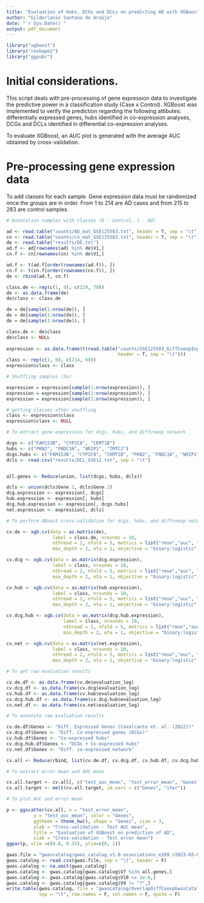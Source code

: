 ```yaml
---
title: "Evaluation of Hubs, DCGs and DCLs on predicting AD with XGBoost"
author: "Gilderlanio Santana de Araújo"
date: "`r Sys.Date()`"
output: pdf_document
---
```



```r
library("xgboost")
library("reshape2")
library("ggpubr")
```

# Initial considerations.

This script deals with pre-processing of gene expression data to investigate the predictive power in a classification study (Case x Control). XGBoost was implemented to verify the prediction regarding the following attibutes: differentially expressed genes, hubs identified in co-expression analyses, DCGs and DCLs identified in differential co-expression analyses.

To evaluate XGBoost, an AUC plot is generated with the average AUC obtained by cross-validation.

# Pre-processing gene expression data

To add classes for each sample. Gene expression data must be randomized once the groups are in order. From 1 to 214 are AD cases and from 215 to 283 are control samples.


```r

# Annotation samples with classes (0 - Control, 1 - AD)

ad <- read.table("counts/AD_mat_GSE125583.txt", header = T, sep = "\t")
cn <- read.table("counts/cn_mat_GSE125583.txt", header = T, sep = "\t")
de <- read.table("results/DE.txt")
ad.f <- ad[rownames(ad) %in% de$V1,]
cn.f <- cn[rownames(cn) %in% de$V1,]

ad.f <- t(ad.f[order(rownames(ad.f)), ])
cn.f <- t(cn.f[order(rownames(cn.f)), ])
de <- rbind(ad.f, cn.f)

class.de <- rep(c(1, 0), c(219, 70))
de <- as.data.frame(de)
de$class <- class.de

de = de[sample(1:nrow(de)), ]
de = de[sample(1:nrow(de)), ]
de = de[sample(1:nrow(de)), ]

class.de <- de$class
de$class <- NULL
  
expression <- as.data.frame(t(read.table("counts/GSE125583_DiffCoexpInput.txt", 
                                         header = T, sep = "\t")))
class <- rep(c(1, 0), c(214, 69))
expression$class <- class

# Shuffling samples (3x)

expression = expression[sample(1:nrow(expression)), ]
expression = expression[sample(1:nrow(expression)), ]
expression = expression[sample(1:nrow(expression)), ]

# getting classes after shuffling
class <- expression$class
expression$class <- NULL

```

```r

# To extract gene expression for dcgs, hubs, and diffcoexp network 

dcgs <- c("FAM153B", "CYP2C8", "CKMT1B")
hubs <- c("PKN2", "FNDC3A", "NRIP1", "TMTC2")
dcgs.hubs <- c("FAM153B", "CYP2C8", "CKMT1B", "PKN2", "FNDC3A", "NRIP1", "TMTC2")
dcls <- read.csv("results/DCL_GSE12.txt", sep = "\t")


all.genes <- Reduce(union, list(dcgs, hubs, dcls))

dcls <- union(dcls$Gene.1, dcls$Gene.2)
dcg.expression <- expression[, dcgs]
hub.expression <- expression[, hubs]
dcg.hub.expression <- expression[, dcgs.hubs]
net.expression <- expression[, dcls]

# To perform XBoost cross-validation for dcgs, hubs, and diffcoexp network 

cv.de <- xgb.cv(data = as.matrix(de), 
                 label = class.de, nrounds = 10, 
                 nthread = 2, nfold = 5, metrics = list("rmse","auc", "error"), 
                 max_depth = 2, eta = 1, objective = "binary:logistic", verbose = F)

cv.dcg <- xgb.cv(data = as.matrix(dcg.expression), 
                 label = class, nrounds = 10, 
                 nthread = 2, nfold = 5, metrics = list("rmse","auc", "error"), 
                 max_depth = 2, eta = 1, objective = "binary:logistic", verbose = F)

cv.hub <- xgb.cv(data = as.matrix(hub.expression),
                 label = class, nrounds = 10, 
                 nthread = 2, nfold = 5, metrics = list("rmse","auc", "error"), 
                 max_depth = 2, eta = 1, objective = "binary:logistic", verbose = F)

cv.dcg.hub <- xgb.cv(data = as.matrix(dcg.hub.expression),
                     label = class, nrounds = 10, 
                     nthread = 2, nfold = 5, metrics = list("rmse","auc", "error"), 
                     max_depth = 2, eta = 1, objective = "binary:logistic", verbose = F)

cv.net <- xgb.cv(data = as.matrix(net.expression), 
                 label = class, nrounds = 10, 
                 nthread = 2, nfold = 5, metrics = list("rmse","auc", "error"), 
                 max_depth = 2, eta = 1, objective = "binary:logistic", verbose = F)

# To get raw evaluation results

cv.de.df <- as.data.frame(cv.de$evaluation_log)
cv.dcg.df <- as.data.frame(cv.dcg$evaluation_log)
cv.hub.df <- as.data.frame(cv.hub$evaluation_log)
cv.dcg.hub.df <- as.data.frame(cv.dcg.hub$evaluation_log)
cv.net.df <- as.data.frame(cv.net$evaluation_log)

# To annotate raw evaluation results

cv.de.df$Genes <- "Diff. Expressed Genes (Cavalcante et. al. (2022))" 
cv.dcg.df$Genes <- "Diff. Co-expressed genes (DCGs)"
cv.hub.df$Genes <- "Co-expressed hubs"
cv.dcg.hub.df$Genes <- "DCGs + Co-expressed hubs"
cv.net.df$Genes <- "Diff. co-expressed network"

cv.all <- Reduce(rbind, list(cv.de.df, cv.dcg.df, cv.hub.df, cv.dcg.hub.df, cv.net.df))

# To extract error mean and AUC mean

cv.all.target <- cv.all[, c("test_auc_mean", "test_error_mean", "Genes", "iter")]
cv.all.target <- melt(cv.all.target, id.vars = c("Genes", "iter"))

```

```r
# To plot AUC and error mean

p <- ggscatter(cv.all, x = "test_error_mean", 
          y = "test_auc_mean", color = "Genes", 
          ggtheme = theme_bw(), shape = "Genes", size = 3,
          ylab = "Cross-validation - Test AUC mean", 
          title = "Evaluation of XGBoost on prediction of AD", 
          xlab = "Cross-validation - Test error mean")
ggpar(p, xlim =c(0.0, 0.35), ylim=c(0, 1))

```

```r
gwas.file = "gwascatalog/gwas_catalog_v1.0-associations_e109_r2023-03-03.txt"
gwas.catalog <- read.csv(gwas.file, sep = "\t", header = F)
gwas.catalog <- na.omit(gwas.catalog)
gwas.catalog <- gwas.catalog[gwas.catalog$V7 %in% all.genes,]
gwas.catalog <- gwas.catalog[gwas.catalog$V10 <= 1e-8,]
gwas.catalog <- gwas.catalog[gwas.catalog$V9 != "?",]
write.table(gwas.catalog, file = "gwascatalog/OverlapDiffCoexpGwasCatalog.txt", 
            sep = "\t", row.names = F, col.names = F, quote = F)

```





